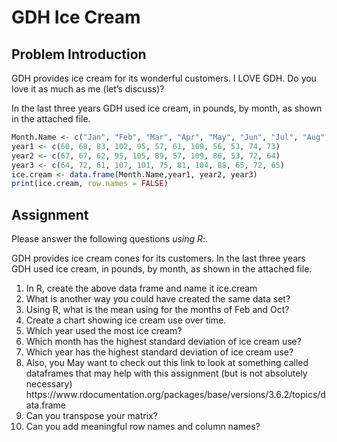 # GDH Ice Cream

## Problem Introduction

GDH provides ice cream for its wonderful customers. I LOVE GDH.  Do you love it as much as me (let's discuss)?  


In the last three years GDH used ice cream, in pounds, by month, as shown in the attached file.


```r
Month.Name <- c("Jan", "Feb", "Mar", "Apr", "May", "Jun", "Jul", "Aug", "Sep", "Oct", "Nov", "Dec")
year1 <- c(60, 68, 83, 102, 95, 57, 61, 109, 56, 53, 74, 73)
year2 <- c(67, 67, 62, 95, 105, 89, 57, 109, 86, 53, 72, 64)
year3 <- c(64, 72, 61, 107, 101, 75, 81, 104, 88, 65, 72, 65)
ice.cream <- data.frame(Month.Name,year1, year2, year3)
print(ice.cream, row.names = FALSE)
```

## Assignment 

Please answer the following questions *using R*:.

GDH provides ice cream cones for its customers.  In the last three years GDH used ice cream, in pounds, by month, as shown in the attached file.



1.	In R, create the above data frame and name it ice.cream
2.	What is another way you could have created the same data set?
3.	Using R, what is the mean using for the months of Feb and Oct?
4.	Create a chart showing ice cream use over time.
5.	Which year used the most ice cream?
6.	Which month has the highest standard deviation of ice cream use?
7.	Which year has the highest standard deviation of ice cream use? 
8.	Also, you May want to check out this link to look at something called dataframes that may help with this assignment (but is not absolutely necessary) https://www.rdocumentation.org/packages/base/versions/3.6.2/topics/data.frame
9. Can you transpose your matrix?
10. Can you add meaningful row names and column names?